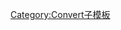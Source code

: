 {{convert/{{{d}}}|{{{1}}}|{{{2|}}}|{{{3|}}}|{{{4|}}}|s={{{s|}}}|r={{{r}}}
|u=Cal<sub>IT</sub>
|n=Calorie (International Steam Table)
|l=Calories (International Steam Table)
|t=calorie
|o=kJ
|b=4186.8
|j=3.621882215-{{{j|0}}}}}<noinclude>
[[Category:Convert子模板]]
</noinclude>